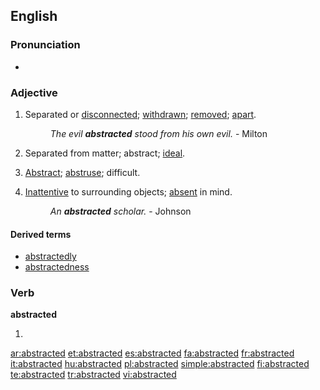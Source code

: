 ==English==

===Pronunciation===
* {{IPA|/æb'stæktıd/}}

===Adjective===
{{en-adj}}

# Separated or [[disconnected]]; [[withdrawn]]; [[remove]]d; [[apart]].
#: ''The evil '''abstracted''' stood from his own evil.'' - Milton
# {{obsolete}} Separated from matter; abstract; [[ideal]].
# {{obsolete}} [[abstract|Abstract]]; [[abstruse]]; difficult.
# [[inattentive|Inattentive]] to surrounding objects; [[absent]] in mind.
#: ''An '''abstracted''' scholar.'' - Johnson

====Derived terms====
* [[abstractedly]]
* [[abstractedness]]

===Verb===
'''abstracted'''

# {{past of|[[abstract]]}}

[[ar:abstracted]]
[[et:abstracted]]
[[es:abstracted]]
[[fa:abstracted]]
[[fr:abstracted]]
[[it:abstracted]]
[[hu:abstracted]]
[[pl:abstracted]]
[[simple:abstracted]]
[[fi:abstracted]]
[[te:abstracted]]
[[tr:abstracted]]
[[vi:abstracted]]